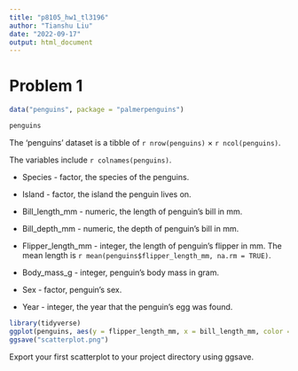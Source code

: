 ```yaml
---
title: "p8105_hw1_tl3196"
author: "Tianshu Liu"
date: "2022-09-17"
output: html_document
---
```


# Problem 1

```r
data("penguins", package = "palmerpenguins")

```

```r
penguins
```

The 'penguins' dataset is a tibble of `r nrow(penguins)` × `r ncol(penguins)`.

The variables include `r colnames(penguins)`.

-   Species - factor, the species of the penguins.

-   Island - factor, the island the penguin lives on.

-   Bill_length_mm - numeric, the length of penguin's bill in mm.

-   Bill_depth_mm - numeric, the depth of penguin's bill in mm.

-   Flipper_length_mm - integer, the length of penguin's flipper in mm. The mean length is `r mean(penguins$flipper_length_mm, na.rm = TRUE)`.

-   Body_mass_g - integer, penguin's body mass in gram.

-   Sex - factor, penguin's sex.

-   Year - integer, the year that the penguin's egg was found.

```r
library(tidyverse)
ggplot(penguins, aes(y = flipper_length_mm, x = bill_length_mm, color = species)) + geom_point()
ggsave("scatterplot.png")
```



Export your first scatterplot to your project directory using ggsave.
